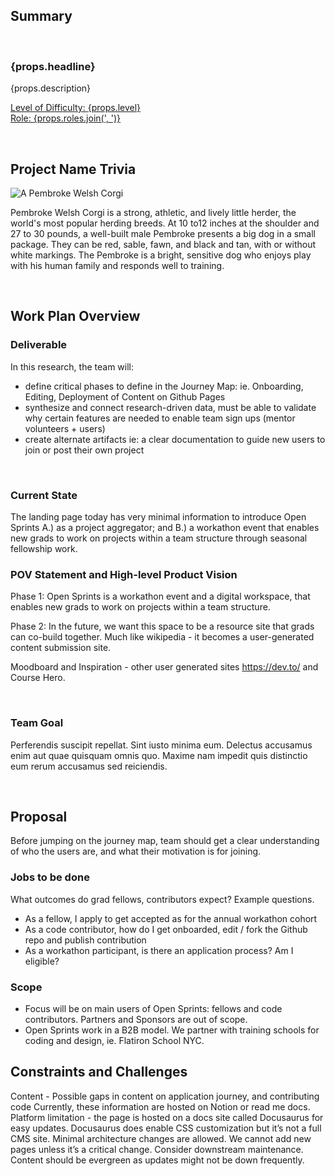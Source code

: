 ## Summary

<br />

<h3>{props.headline}</h3>
<p>{props.description}</p>

<p>
  <u>
    Level of Difficulty: <span>{props.level}</span>
    <br />
    Role: <span>{props.roles.join(', ')}</span>
  </u>
</p>

<br />

## Project Name Trivia

![A Pembroke Welsh Corgi](./assets/corgi.png)

Pembroke Welsh Corgi is a strong, athletic, and lively little herder, the world's most popular herding breeds. At 10 to12 inches at the shoulder and 27 to 30 pounds, a well-built male Pembroke presents a big dog in a small package. They can be red, sable, fawn, and black and tan, with or without white markings. The Pembroke is a bright, sensitive dog who enjoys play with his human family and responds well to training.

<br />

## Work Plan Overview

### Deliverable

In this research, the team will: 
- define critical phases to define in the Journey Map: ie. Onboarding, Editing, Deployment of Content on Github Pages
- synthesize and connect research-driven data, must be able to validate why certain features are needed to enable team sign ups (mentor volunteers + users)
- create alternate artifacts ie: a clear documentation to guide new users to join or post their own project


<br />

### Current State

The landing page today has very minimal information to introduce Open Sprints A.) as a project aggregator; and B.) a workathon event that enables new grads to work on projects within a team structure through seasonal fellowship work.

### POV Statement and High-level Product Vision

Phase 1: Open Sprints is a workathon event and a digital workspace, that enables new grads to work on projects within a team structure. 

Phase 2: In the future, we want this space to be a resource site that grads can co-build together. Much like wikipedia - it becomes a user-generated content submission site. 

Moodboard and Inspiration - other user generated sites https://dev.to/ and Course Hero.

<br />

### Team Goal

Perferendis suscipit repellat. Sint iusto minima eum. Delectus accusamus enim aut quae quisquam omnis quo. Maxime nam impedit quis distinctio eum rerum accusamus sed reiciendis.

<br />

## Proposal

Before jumping on the journey map, team should get a clear understanding of who the users are, and what their motivation is for joining.

### Jobs to be done
What outcomes do grad fellows, contributors expect? Example questions. 
- As a fellow, I apply to get accepted as for the annual workathon cohort
- As a code contributor, how do I get onboarded, edit / fork the Github repo and publish contribution
- As a workathon participant, is there an application process? Am I eligible?


### Scope
- Focus will be on main users of Open Sprints: fellows and code contributors. Partners and Sponsors are out of scope.
- Open Sprints work in a B2B model. We partner with training schools for coding and design, ie. Flatiron School NYC.


## Constraints and Challenges

Content - Possible gaps in content on application journey, and contributing code Currently, these information are hosted on Notion or read me docs. 
Platform limitation - the page is hosted on a docs site called Docusaurus for easy updates. Docusaurus does enable CSS customization but it’s not a full CMS site. 
Minimal architecture changes are allowed. We cannot add new pages unless it’s a critical change.
Consider downstream maintenance. Content should be evergreen as updates might not be down frequently.

